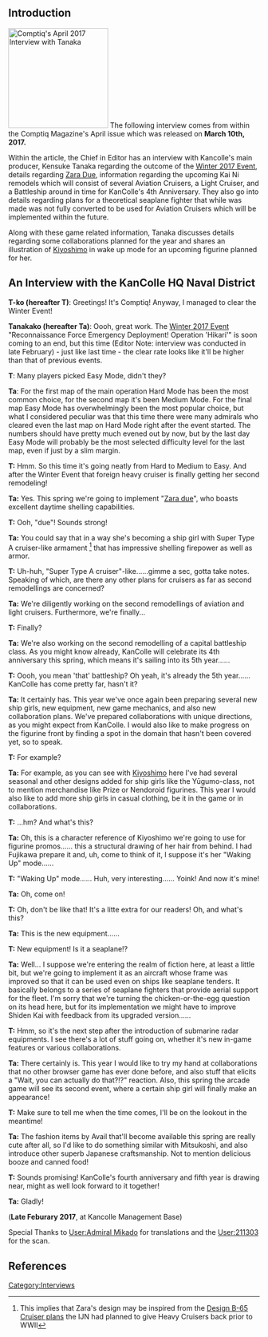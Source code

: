==Introduction==
[[File:Comptiq April 2017 Article.png|thumb|200px|right|Comptiq's April 2017 Interview with Tanaka]]
The following interview comes from within the Comptiq Magazine's April issue which was released on '''March 10th, 2017.'''

Within the article, the Chief in Editor has an interview with Kancolle's main producer, Kensuke Tanaka  regarding the outcome of the [[Winter 2017 Event]], details regarding [[Zara|Zara Due]], information regarding the upcoming Kai Ni remodels which will consist of several Aviation Cruisers, a Light Cruiser, and a Battleship around in time for KanColle's 4th Anniversary. They also go into details regarding plans for a theoretical seaplane fighter that while was made was not fully converted to be used for Aviation Cruisers which will be implemented within the future.

Along with these game related information, Tanaka discusses details regarding some collaborations planned for the year and shares an illustration of [[Kiyoshimo]] in wake up mode for an upcoming figurine planned for her.

==An Interview with the KanColle HQ Naval District==
 
'''T-ko (hereafter T)''': Greetings! It's Comptiq! Anyway, I managed to clear the Winter Event!

'''Tanakako (hereafter Ta)''': Oooh, great work. The [[Winter 2017 Event]] "Reconnaissance Force Emergency Deployment! Operation 'Hikari'" is soon coming to an end, but this time (Editor Note: interview was conducted in late February) - just like last time - the clear rate looks like it'll be higher than that of previous events.

'''T''': Many players picked Easy Mode, didn't they?

'''Ta''': For the first map of the main operation Hard Mode has been the most common choice, for the second map it's been Medium Mode. For the final map Easy Mode has overwhelmingly been the most popular choice, but what I considered peculiar was that this time there were many admirals who cleared even the last map on Hard Mode right after the event started. The numbers should have pretty much evened out by now, but by the last day Easy Mode will probably be the most selected difficulty level for the last map, even if just by a slim margin.

'''T:''' Hmm. So this time it's going neatly from Hard to Medium to Easy. And after the Winter Event that foreign heavy cruiser is finally getting her second remodeling!

'''Ta:''' Yes. This spring we're going to implement "[[Zara|Zara due]]", who boasts excellent daytime shelling capabilities.

'''T:''' Ooh, "due"! Sounds strong!

'''Ta:''' You could say that in a way she's becoming a ship girl with Super Type A cruiser-like armament <ref>This implies that Zara's design may be inspired from the [[wikipedia:Design B-65 Cruiser|Design B-65 Cruiser plans]] the IJN had planned to give Heavy Cruisers back prior to WWII</ref> that has impressive shelling firepower as well as armor.

'''T:''' Uh-huh, "Super Type A cruiser"-like......gimme a sec, gotta take notes. Speaking of which, are there any other plans for cruisers as far as second remodellings are concerned?

'''Ta:''' We're diligently working on the second remodellings of aviation and light cruisers. Furthermore, we're finally...

'''T:''' Finally?

'''Ta:''' We're also working on the second remodelling of a capital battleship class. As you might know already, KanColle will celebrate its 4th anniversary this spring, which means it's sailing into its 5th year......

'''T:''' Oooh, you mean 'that' battleship? Oh yeah, it's already the 5th year...... KanColle has come pretty far, hasn't it?

'''Ta:''' It certainly has. This year we've once again been preparing several new ship girls, new equipment, new game mechanics, and also new collaboration plans. We've prepared collaborations with unique directions, as you might expect from KanColle. I would also like to make progress on the figurine front by finding a spot in the domain that hasn't been covered yet, so to speak.

'''T:''' For example?

'''Ta:''' For example, as you can see with [[Kiyoshimo]] here I've had several seasonal and other designs added for ship girls like the Yūgumo-class, not to mention merchandise like Prize or Nendoroid figurines. This year I would also like to add more ship girls in casual clothing, be it in the game or in collaborations.

'''T:''' ...hm? And what's this?

'''Ta:''' Oh, this is a character reference of Kiyoshimo we're going to use for figurine promos...... this a structural drawing of her hair from behind. I had Fujikawa prepare it and, uh, come to think of it, I suppose it's her "Waking Up" mode......

'''T:''' "Waking Up" mode...... Huh, very interesting...... Yoink! And now it's mine!

'''Ta:''' Oh, come on!

'''T:''' Oh, don't be like that! It's a litte extra for our readers! Oh, and what's this?

'''Ta:''' This is the new equipment......

'''T:''' New equipment! Is it a seaplane!?

'''Ta:''' Well... I suppose we're entering the realm of fiction here, at least a little bit, but we're going to implement it as an aircraft whose frame was improved so that it can be used even on ships like seaplane tenders. It basically belongs to a series of seaplane fighters that provide aerial support for the fleet. I'm sorry that we're turning the chicken-or-the-egg question on its head here, but for its implementation we might have to improve Shiden Kai with feedback from its upgraded version......

'''T:''' Hmm, so it's the next step after the introduction of submarine radar equipments. I see there's a lot of stuff going on, whether it's new in-game features or various collaborations.

'''Ta:''' There certainly is. This year I would like to try my hand at collaborations that no other browser game has ever done before, and also stuff that elicits a "Wait, you can actually do that?!?" reaction. Also, this spring the arcade game will see its second event, where a certain ship girl will finally make an appearance!

'''T:''' Make sure to tell me when the time comes, I'll be on the lookout in the meantime!

'''Ta:''' The fashion items by Avail that'll become available this spring are really cute after all, so I'd like to do something similar with Mitsukoshi, and also introduce other superb Japanese craftsmanship. Not to mention delicious booze and canned food!

'''T:''' Sounds promising! KanColle's fourth anniversary and fifth year is drawing near, might as well look forward to it together!

'''Ta:''' Gladly!

('''Late Feburary 2017''', at Kancolle Management Base)

Special Thanks to [[User:Admiral Mikado]] for translations and the [[User:211303]] for the scan.

==References==
<references/>

{{Interview}}
[[Category:Interviews]]